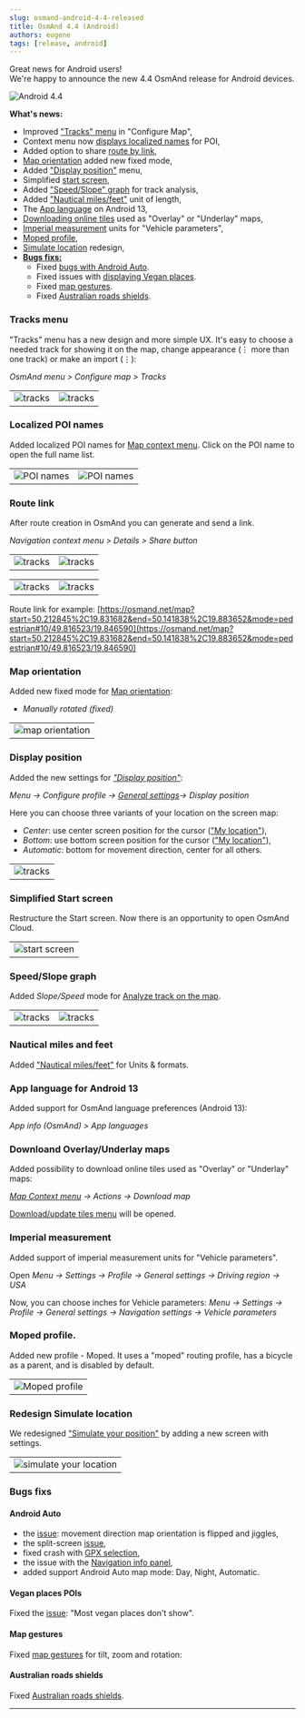 ```yaml
---
slug: osmand-android-4-4-released
title: OsmAnd 4.4 (Android)
authors: eugene
tags: [release, android]
---
```



Great news for Android users!  
We're happy to announce the new 4.4 OsmAnd release for Android devices. 

![Android 4.4](./android_4_4.png)

<!--truncate-->

**What's news:**

* Improved ["Tracks" menu](#tracks-menu) in "Configure Map",
* Context menu now [displays localized names](#localized-poi-names) for POI,
* Added option to share [route by link](#route-link),
* [Map orientation](#map-orientation) added new fixed mode,
* Added ["Display position"](#display-position) menu,
* Simplified [start screen](#simplified-start-screen),
* Added ["Speed/Slope" graph](#speedslope-graph) for track analysis,
* Added ["Nautical miles/feet"](#nautical-miles-and-feet) unit of length,
* The [App language](#app-language-for-android-13) on Android 13,
* [Downloading online tiles](#downloand-overlayunderlay-maps) used as "Overlay" or "Underlay" maps,
* [Imperial measurement](#imperial-measurement) units for "Vehicle parameters",
* [Moped profile](#moped-profile),
* [Simulate location](#redesign-simulate-location) redesign,
* [**Bugs fixs:**](#bugs-fixs)
  * Fixed [bugs with Android Auto](#android-auto).
  * Fixed issues with [displaying Vegan places](#vegan-places-pois).
  * Fixed [map gestures](#map-gestures).
  * Fixed [Australian roads shields](#australian-roads-shields).


### Tracks menu

"Tracks" menu has a new design and more simple UX. It's easy to choose a needed track for showing it on the map, change appearance (&#8942; more than one track) or make an import (&#8942;):

_OsmAnd menu > Configure map > Tracks_

<table class="blogimage">
  <tr>
    <td><img src={require('@site/blog/2023-04-01-android-4-4/tracks_menu.png').default} alt="tracks"/></td>
    <td><img src={require('@site/blog/2023-04-01-android-4-4/tracks_menu_1.png').default} alt="tracks"/></td>
    </tr>
</table> 

### Localized POI names

Added localized POI names for [Map context menu](https://osmand.net/docs/user/map/map-context-menu.md#alternative-names). Click on the POI name to open the full name list.

<table class="blogimage">
  <tr>
    <td><img src={require('@site/static/img/map/alternative_names_andr_1.png').default} alt="POI names"/></td>
    <td><img src={require('@site/static/img/map/alternative_names_andr.png').default} alt="POI names"/></td>
    </tr>
</table> 

### Route link

After route creation in OsmAnd you can generate and send a link.

_Navigation context menu > Details > Share button_

<table class="blogimage">
  <tr>
    <td><img src={require('@site/blog/2023-04-01-android-4-4/nav_link.png').default} alt="tracks"/></td>
    <td><img src={require('@site/blog/2023-04-01-android-4-4/nav_link_1.png').default} alt="tracks"/></td>
    </tr>
</table> 


<table class="blogimage">
  <tr>
    <td><img src={require('@site/blog/2023-04-01-android-4-4/nav_link_2.png').default} alt="tracks"/></td>
    <td><img src={require('@site/blog/2023-04-01-android-4-4/nav_link_3.png').default} alt="tracks"/></td>
    </tr>
</table> 

Route link for example:  [https://osmand.net/map?start=50.212845%2C19.831682&end=50.141838%2C19.883652&mode=pedestrian#10/49.816523/19.846590](https://osmand.net/map?start=50.212845%2C19.831682&end=50.141838%2C19.883652&mode=pedestrian#10/49.816523/19.846590)


### Map orientation 

Added new fixed mode for [Map orientation](https://osmand.net/docs/user/map/interact-with-map.md#map-orientation-modes):

- _Manually rotated (fixed)_ 

<table class="blogimage">
  <tr>
    <td><img src={require('@site/blog/2023-04-01-android-4-4/map-orientation.png').default} alt="map orientation"/></td>
    </tr>
</table> 

### Display position

Added the new settings for [_"Display position"_](https://osmand.net/docs/user/map/interact-with-map.md#map-orientation--compass):

_Menu → Configure profile → [General settings](https://osmand.net/docs/user/personal/profiles.md#appearance)→ Display position_

Here you can choose three variants of your location on the screen map:

- _Center_: use center screen position for the cursor (["My location"](https://osmand.net/docs/user/map/interact-with-map.md#my-location--zoom)),
- _Bottom_: use bottom screen position for the cursor (["My location"](https://osmand.net/docs/user/map/interact-with-map.md#my-location--zoom)),
- _Automatic_: bottom for movement direction, center for all others.

<table class="blogimage">
  <tr>
    <td><img src={require('@site/blog/2023-04-01-android-4-4/display_position.png').default} alt="tracks"/></td>
    </tr>
</table> 

### Simplified Start screen

Restructure the Start screen. Now there is an opportunity to open OsmAnd Cloud.

<table class="blogimage">
  <tr>
    <td><img src={require('@site/blog/2023-04-01-android-4-4/start_screen.png').default} alt="start screen"/></td>
    </tr>
</table> 

### Speed/Slope graph

Added _Slope/Speed_ mode for [Analyze track on the map](https://osmand.net/docs/user/map/tracks-on-map.md#analyze-track-on-map).

<table class="blogimage">
  <tr>
    <td><img src={require('@site/blog/2023-04-01-android-4-4/tracks_graph.png').default} alt="tracks"/></td>
    <td><img src={require('@site/blog/2023-04-01-android-4-4/track_graph_1.png').default} alt="tracks"/></td>
    </tr>
</table> 

### Nautical miles and feet

Added ["Nautical miles/feet"](https://osmand.net/docs/user/personal/profiles.md#units--formats) for Units & formats.

### App language for Android 13

Added support for OsmAnd language preferences (Android 13):

_App info (OsmAnd) > App languages_

### Downloand Overlay/Underlay maps

Added possibility to download online tiles used as "Overlay" or "Underlay" maps:

_[Map Context menu](https://osmand.net/docs/user/map/map-context-menu#update--download-online-maps) → Actions → Download map_

[Download/update tiles menu](https://osmand.net/docs/user/map/raster-maps#download--update-tiles) will be opened.

### Imperial measurement

Added support of imperial measurement units for "Vehicle parameters".

Open _Menu → Settings → Profile → General settings → Driving region → USA_

Now, you can choose inches for Vehicle parameters: _Menu → Settings → Profile → General settings → Navigation settings → Vehicle parameters_

### Moped profile.

Added new profile - Moped. It uses a "moped" routing profile, has a bicycle as a parent, and is disabled by default.

<table class="blogimage">
  <tr>
    <td><img src={require('@site/blog/2023-04-01-android-4-4/moped.png').default} alt="Moped profile"/></td>
    </tr>
</table> 

### Redesign Simulate location

We redesigned ["Simulate your position"](https://osmand.net/docs/user/plugins/development.md#plugin-settings) by adding a new screen with settings.

<table class="blogimage">
  <tr>
    <td><img src={require('@site/blog/2023-04-01-android-4-4/simulate_location.png').default} alt="simulate your location"/></td>
    </tr>
</table> 

### Bugs fixs

#### Android Auto

- the [issue](https://github.com/osmandapp/OsmAnd/issues/16041): movement direction map orientation is flipped and jiggles,
- the split-screen [issue](https://github.com/osmandapp/OsmAnd/issues/16456),
- fixed crash with [GPX selection](https://github.com/orgs/osmandapp/projects/19/views/4?pane=issue&itemId=18983833),
- the issue with the [Navigation info panel](https://github.com/osmandapp/OsmAnd/pull/16244),
- added support Android Auto map mode: Day, Night, Automatic.

#### Vegan places POIs

Fixed the [issue](https://github.com/osmandapp/OsmAnd/issues/15426): "Most vegan places don't show".

#### Map gestures

Fixed [map gestures](https://github.com/osmandapp/OsmAnd/issues/15931) for tilt, zoom and rotation: 

#### Australian roads shields

Fixed [Australian roads shields](https://github.com/osmandapp/OsmAnd/issues/16568).

_________________________________________________

<LinksSocial/>
<LinksTelegram/>
<AndroidStore/>
